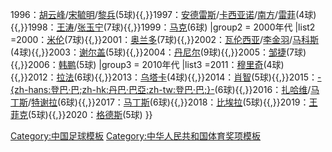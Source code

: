 {{Navbox
|name  = 中国足协杯最佳射手
|title = [[中國足協盃]]最佳射手
|state = {{{state|autocollapse}}}
|listclass = hlist
|nowrapitems = yes
|titlestyle = background: gold
|group1 = 1990年代
|list1  =1995：[[唐晓程]](6球){{,}}1996：[[胡云峰]]/[[宋毓明]]/[[黎兵]](5球){{,}}1997：[[安德雷斯·奥利瓦斯|安德雷斯]]/[[卡西亚诺·德瓦尔|卡西亚诺]]/[[南方 (足球运动员)|南方]]/[[雷菲·哈达奥伊|雷菲]](4球){{,}}1998：[[王涛 (1970年)|王涛]]/[[张玉宁 (1977年)|张玉宁]](7球){{,}}1999：[[马克·威廉姆斯 (足球运动员)|马克]](6球)
|group2 = 2000年代
|list2  =2000：[[米伦·乔治耶夫|米伦]](7球){{,}}2001：[[奥兰多·伯纳德斯·达·席尔瓦|奥兰多]](7球){{,}}2002：[[約翰·查路·泰爾利斯|瓦伦西亚]]/[[李金羽]]/[[马科斯·罗梅罗·邦菲姆|马科斯]](4球){{,}}2003：[[谢尔盖·纳格尼亚克|谢尔盖]](5球){{,}}2004：[[丹尼尔·南斯科格|丹尼尔]](9球){{,}}2005：[[鄒捷 (足球運動員)|邹捷]](7球){{,}}2006：[[韩鹏]](5球)
|group3 = 2010年代
|list3  =2011：[[穆里奇]](4球){{,}}2012：[[拉法·约尔达|拉法]](6球){{,}}2013：[[皮特·乌塔卡|乌塔卡]](4球){{,}}2014：[[肖智]](5球){{,}}2015：[[丹巴·巴亞|-{zh-hans:登巴·巴;zh-hk:丹巴·巴亞;zh-tw:登巴·巴;}-]](6球){{,}}2016：[[埃兰·扎哈维|扎哈维]]/[[奥巴费米·马丁斯|马丁斯]]/[[阿歷士·泰斯拿|特谢拉]](6球){{,}}2017：[[奥巴费米·马丁斯|马丁斯]](6球){{,}}2018：[[莊拿芬·韋拉|比埃拉]](5球){{,}}2019：[[王菲克]](5球){{,}}2020：[[罗热·格德斯|格德斯]](5球)
}}<noinclude>
{{DEFAULTSORT:Chinese FA Cup top scorers}}
[[Category:中国足球模板]]
[[Category:中华人民共和国体育奖项模板]]
</noinclude>